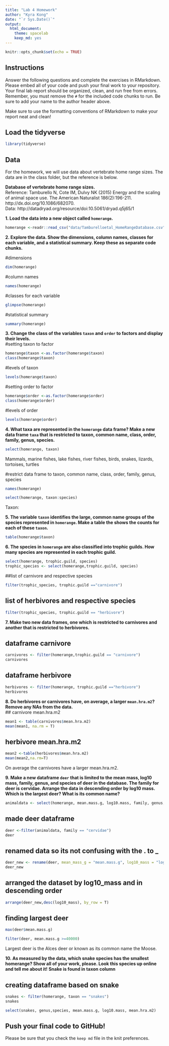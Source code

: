 ```yaml
---
title: "Lab 4 Homework"
author: "Kyra Kong"
date: "`r Sys.Date()`"
output:
  html_document: 
    theme: spacelab
    keep_md: yes
---
```


```r
knitr::opts_chunk$set(echo = TRUE)
```

## Instructions
Answer the following questions and complete the exercises in RMarkdown. Please embed all of your code and push your final work to your repository. Your final lab report should be organized, clean, and run free from errors. Remember, you must remove the `#` for the included code chunks to run. Be sure to add your name to the author header above.  

Make sure to use the formatting conventions of RMarkdown to make your report neat and clean!  

## Load the tidyverse
```r
library(tidyverse)
```

## Data
For the homework, we will use data about vertebrate home range sizes. The data are in the class folder, but the reference is below.  

**Database of vertebrate home range sizes.**  
Reference: Tamburello N, Cote IM, Dulvy NK (2015) Energy and the scaling of animal space use. The American Naturalist 186(2):196-211. http://dx.doi.org/10.1086/682070.  
Data: http://datadryad.org/resource/doi:10.5061/dryad.q5j65/1  

**1. Load the data into a new object called `homerange`.**
```r
homerange <-readr::read_csv("data/Tamburelloetal_HomeRangeDatabase.csv")
```

**2. Explore the data. Show the dimensions, column names, classes for each variable, and a statistical summary. Keep these as separate code chunks.**  

#dimensions 
```r
dim(homerange)
```
#column names
```r
names(homerange)
```
#classes for each variable
```r
glimpse(homerange)
```
#statistical summary
```r
summary(homerange)
```

**3. Change the class of the variables `taxon` and `order` to factors and display their levels.**  
#setting taxon to factor
```r
homerange$taxon <-as.factor(homerange$taxon)
class(homerange$taxon)
```
#levels of taxon
```r
levels(homerange$taxon)
```

#setting order to factor
```r
homerange$order <-as.factor(homerange$order)
class(homerange$order)
```
#levels of order
```r
levels(homerange$order)
```


**4. What taxa are represented in the `homerange` data frame? Make a new data frame `taxa` that is restricted to taxon, common name, class, order, family, genus, species.**  
```r
select(homerange, taxon)
```
Mammals, marine fishes, lake fishes, river fishes, birds, snakes, lizards, tortoises, turtles

#restrict data frame to taxon, common name, class, order, family, genus, species

```r
names(homerange)
```
```r
select(homerange, taxon:species)
```
Taxon: 

**5. The variable `taxon` identifies the large, common name groups of the species represented in `homerange`. Make a table the shows the counts for each of these `taxon`.**  

```r
table(homerange$taxon)
```

**6. The species in `homerange` are also classified into trophic guilds. How many species are represented in each trophic guild.**  
```r
select(homerange, trophic.guild, species)
trophic_species <- select(homerange,trophic.guild, species)
```

##list of carnivore and respective species
```r
filter(trophic_species, trophic.guild =="carnivore")
```
## list of herbivores and respective species
```r
filter(trophic_species, trophic.guild == "herbivore")
```



**7. Make two new data frames, one which is restricted to carnivores and another that is restricted to herbivores.**  

## dataframe carnivore
```r
carnivores <- filter(homerange,trophic.guild == "carnivore")
carnivores
```
## dataframe herbivore
```r
herbivores <- filter(homerange, trophic.guild =="herbivore")
herbivores
```


**8. Do herbivores or carnivores have, on average, a larger `mean.hra.m2`? Remove any NAs from the data.**  
## carnivore mean.hra.m2
```r
mean1 <- table(carnivores$mean.hra.m2)
mean(mean1, na.rm = T)
```
## herbivore mean.hra.m2
```r
mean2 <-table(herbivores$mean.hra.m2)
mean(mean2,na.rm=T)
```
On average the carnivores have a larger mean.hra.m2.

**9. Make a new dataframe `deer` that is limited to the mean mass, log10 mass, family, genus, and species of deer in the database. The family for deer is cervidae. Arrange the data in descending order by log10 mass. Which is the largest deer? What is its common name?**  
```r
animaldata <- select(homerange, mean.mass.g, log10.mass, family, genus, species)

```
## made deer dataframe
```r
deer <-filter(animaldata, family == "cervidae")
deer

```
## renamed data so its not confusing with the . to _
```r
deer_new <- rename(deer, mean_mass_g = "mean.mass.g", log10_mass = "log10.mass", family = "family", genus = "genus", species = "species")
deer_new
```
## arranged the dataset by log10_mass and in descending order
```r
arrange(deer_new,desc(log10_mass), by_row = T)

```


## finding largest deer
```r
max(deer$mean.mass.g)
```
```r
filter(deer, mean.mass.g >=40000)
```
Largest deer is the Alces deer or known as its common name the Moose.



**10. As measured by the data, which snake species has the smallest homerange? Show all of your work, please. Look this species up online and tell me about it!** **Snake is found in taxon column**

## creating dataframe based on snake
```r
snakes <- filter(homerange, taxon == "snakes")
snakes
```
```r
select(snakes, genus,species, mean.mass.g, log10.mass, mean.hra.m2)
```



## Push your final code to GitHub!
Please be sure that you check the `keep md` file in the knit preferences.   